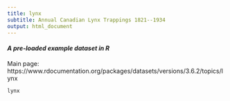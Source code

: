 ```yaml
---
title: lynx
subtitle: Annual Canadian Lynx Trappings 1821--1934
output: html_document
---
```


#### *A pre-loaded example dataset in R*
Main page: https://www.rdocumentation.org/packages/datasets/versions/3.6.2/topics/lynx

```r
lynx
```
